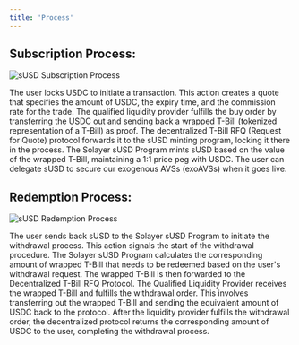 ```yaml
---
title: 'Process'
---
```


## **Subscription Process:**

![sUSD Subscription Process](/images/diagrams/subscription_susd_B.png)

<Steps>
<Step title="User Locks USDC:">
    The user locks USDC to initiate a transaction. This action creates a quote that specifies the amount of USDC, the expiry time, and the commission rate for the trade.
</Step>
<Step title="Fulfillment by Qualified Liquidity Provider (Buy Order):">
    The qualified liquidity provider fulfills the buy order by transferring the USDC out and sending back a wrapped T-Bill (tokenized representation of a T-Bill) as proof.
</Step>
<Step title="Forwarding Wrapped T-Bill:">
    The decentralized T-Bill RFQ (Request for Quote) protocol forwards it to the sUSD minting program, locking it there in the process.
</Step>
<Step title="Minting sUSD:">
    The Solayer sUSD Program mints sUSD based on the value of the wrapped T-Bill, maintaining a 1:1 price peg with USDC.
</Step>
<Step title="Delegate sUSD to Secure Exogenous AVS (Coming Soon):">
    The user can delegate sUSD to secure our exogenous AVSs (exoAVSs) when it goes live.
</Step>
</Steps>

## **Redemption Process:**

![sUSD Redemption Process](/images/diagrams/redemption_susd_b.png)


<Steps>
<Step title="User Sends Back sUSD to Kickoff Withdrawal:">
    The user sends back sUSD to the Solayer sUSD Program to initiate the withdrawal process. This action signals the start of the withdrawal procedure.
</Step>
<Step title="Protocol Calculates and Sends Wrapped T-Bill:">
    The Solayer sUSD Program calculates the corresponding amount of wrapped T-Bill that needs to be redeemed based on the user's withdrawal request. The wrapped T-Bill is then forwarded to the Decentralized T-Bill RFQ Protocol.
</Step>
<Step title="Qualified Liquidity Provider Fulfills the Withdrawal Order:">
    The Qualified Liquidity Provider receives the wrapped T-Bill and fulfills the withdrawal order. This involves transferring out the wrapped T-Bill and sending the equivalent amount of USDC back to the protocol.
</Step>
<Step title="USDC Returned to the User:">
    After the liquidity provider fulfills the withdrawal order, the decentralized protocol returns the corresponding amount of USDC to the user, completing the withdrawal process.
</Step>
</Steps>

 
